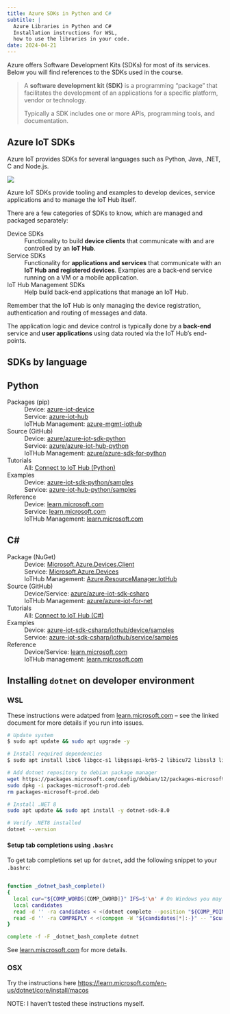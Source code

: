 ```yaml
---
title: Azure SDKs in Python and C#
subtitle: |
  Azure Libraries in Python and C#
  Installation instructions for WSL,
  how to use the libraries in your code.
date: 2024-04-21
---
```


Azure offers Software Development Kits (SDKs) for most of its services. Below
you will find references to the SDKs used in the course.

> A **software development kit (SDK)** is a programming "package" that
> facilitates the development of an applications for a specific platform, vendor
> or technology.
>
> Typically a SDK includes one or more APIs, programming tools, and
> documentation.

## Azure IoT SDKs

Azure IoT provides SDKs for several languages such as Python, Java, .NET, C and
Node.js.

::: {#fig-iot-hub-architecture .column-margin}

![](assets/iot-hub-architecture.svg)

Azure IoT SDKs provide tooling and
examples to develop devices, service applications and to manage the IoT Hub
itself.

:::

There are a few categories of SDKs to know, which are managed and packaged separately:

Device SDKs
: Functionality to build **device clients** that communicate with and are controlled by an **IoT Hub**.

Service SDKs
: Functionality for **applications and services** that communicate with an **IoT Hub and registered devices**. Examples are a back-end service running on a VM or a mobile application.

IoT Hub Management SDKs
: Help build back-end applications that manage an IoT Hub.

::: {.callout-note}
Remember that the IoT Hub is only managing the device registration,
authentication and routing of messages and data.

The application logic and device control is typically done by a **back-end**
service and **user applications** using data routed via the IoT Hub's
end-points.
:::


## SDKs by language

::: {.panel-tabset}

## Python

Packages (pip)
: Device: [azure-iot-device](https://pypi.org/project/azure-iot-device/)
: Service: [azure-iot-hub](https://pypi.org/project/azure-iot-hub/)
: IoTHub Management: [azure-mgmt-iothub](https://pypi.org/project/azure-mgmt-iothub/)

Source (GitHub)
: Device: [azure/azure-iot-sdk-python](https://github.com/Azure/azure-iot-sdk-python)
: Service: [azure/azure-iot-hub-python](https://github.com/Azure/azure-iot-hub-python/)
: IoTHub Management: [azure/azure-sdk-for-python](https://github.com/Azure/azure-sdk-for-python)

Tutorials
: All: [Connect to IoT Hub (Python)](https://learn.microsoft.com/en-us/azure/iot-develop/quickstart-send-telemetry-iot-hub?pivots=programming-language-python)

Examples
: Device: [azure-iot-sdk-python/samples](https://github.com/Azure/azure-iot-sdk-python/tree/main/samples)
: Service: [azure-iot-hub-python/samples](https://github.com/Azure/azure-iot-hub-python/tree/main/samples)

Reference
: Device: [learn.microsoft.com](https://learn.microsoft.com/en-us/python/api/azure-iot-device/?view=azure-python)
: Service: [learn.microsoft.com](https://learn.microsoft.com/en-us/python/api/azure-iot-hub/?view=azure-python)
: IoTHub Management: [learn.microsoft.com](https://learn.microsoft.com/en-us/python/api/azure-mgmt-iothub/?view=azure-python)

## C\#

Package (NuGet)
: Device: [Microsoft.Azure.Devices.Client](https://www.nuget.org/packages/Microsoft.Azure.Devices.Client)
: Service: [Microsoft.Azure.Devices](https://www.nuget.org/packages/Microsoft.Azure.Devices.Client)
: IoTHub Management: [Azure.ResourceManager.IotHub](https://www.nuget.org/packages/Azure.ResourceManager.IotHub/)

Source (GitHub)
: Device/Service: [azure/azure-iot-sdk-csharp](https://github.com/Azure/azure-iot-sdk-csharp) 
: IoTHub Management: [azure/azure-iot-for-net](https://github.com/Azure/azure-sdk-for-net/tree/main/sdk/iothub)

Tutorials
: All: [Connect to IoT Hub (C#)](https://learn.microsoft.com/en-us/azure/iot-develop/quickstart-send-telemetry-iot-hub?pivots=programming-language-csharp) 

Examples
: Device: [azure-iot-sdk-csharp/iothub/device/samples](https://github.com/Azure/azure-iot-sdk-csharp/tree/main/iothub/device/samples) 
: Service: [azure-iot-sdk-csharp/iothub/service/samples](https://github.com/Azure/azure-iot-sdk-csharp/tree/main/iothub/service/samples)

Reference
: Device/Service: [learn.microsoft.com](https://learn.microsoft.com/en-us/dotnet/api/microsoft.azure.devices.client?view=azure-dotnet) 
: IoTHub management: [learn.microsoft.com](https://learn.microsoft.com/en-us/dotnet/api/microsoft.azure.management.iothub?view=azure-dotnet) 

:::

## Installing `dotnet` on developer environment

### WSL

These instructions were adatped from [learn.microsoft.com](https://learn.microsoft.com/en-us/dotnet/core/install/linux-debian?tabs=dotnet8#dependencies)
-- see the linked document for more details if you run into issues.

```bash
# Update system
$ sudo apt update && sudo apt upgrade -y

# Install required dependencies
$ sudo apt install libc6 libgcc-s1 libgssapi-krb5-2 libicu72 libssl3 libstdc++6 zlib1g

# Add dotnet repository to debian package manager
wget https://packages.microsoft.com/config/debian/12/packages-microsoft-prod.deb -O packages-microsoft-prod.deb
sudo dpkg -i packages-microsoft-prod.deb
rm packages-microsoft-prod.deb

# Install .NET 8
sudo apt update && sudo apt install -y dotnet-sdk-8.0

# Verify .NET8 installed
dotnet --version
```

#### Setup tab completions using `.bashrc`

To get tab completions set up for `dotnet`, add the following snippet to your `.bashrc`:

```bash

function _dotnet_bash_complete()
{
  local cur="${COMP_WORDS[COMP_CWORD]}" IFS=$'\n' # On Windows you may need to use use IFS=$'\r\n'
  local candidates
  read -d '' -ra candidates < <(dotnet complete --position "${COMP_POINT}" "${COMP_LINE}" 2>/dev/null)
  read -d '' -ra COMPREPLY < <(compgen -W "${candidates[*]:-}" -- "$cur")
}

complete -f -F _dotnet_bash_complete dotnet
```

See [learn.miscrosoft.com](https://learn.microsoft.com/en-us/dotnet/core/tools/enable-tab-autocomplete#bash)
for more details.

### OSX

Try the instructions here <https://learn.microsoft.com/en-us/dotnet/core/install/macos>

NOTE: I haven't tested these instructions myself.


